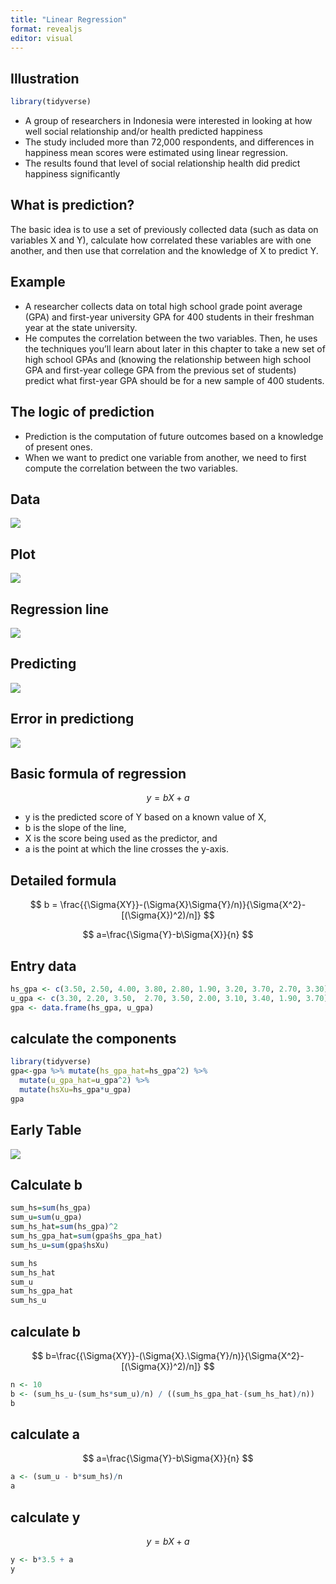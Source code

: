 ```yaml
---
title: "Linear Regression"
format: revealjs
editor: visual
---
```


## Illustration

```r
library(tidyverse)
```

-   A group of researchers in Indonesia were interested in looking at how well social relationship and/or health predicted happiness
-   The study included more than 72,000 respondents, and differences in happiness mean scores were estimated using linear regression.
-   The results found that level of social relationship health did predict happiness significantly

## What is prediction?

The basic idea is to use a set of previously collected data (such as data on variables X and Y), calculate how correlated these variables are with one another, and then use that correlation and the knowledge of X to predict Y.

## Example

-   A researcher collects data on total high school grade point average (GPA) and first-year university GPA for 400 students in their freshman year at the state university.
-   He computes the correlation between the two variables. Then, he uses the techniques you'll learn about later in this chapter to take a new set of high school GPAs and (knowing the relationship between high school GPA and first-year college GPA from the previous set of students) predict what first-year GPA should be for a new sample of 400 students.

## The logic of prediction

-   Prediction is the computation of future outcomes based on a knowledge of present ones.
-   When we want to predict one variable from another, we need to first compute the correlation between the two variables.

## Data

![](reg5.png)

## Plot

![](reg4.png)

## Regression line

![](reg3.png)

## Predicting

![](reg2.png)

## Error in predictiong

![](reg1.png)

## Basic formula of regression

$$
y=bX+a
$$

-   y is the predicted score of Y based on a known value of X,
-   b is the slope of the line,
-   X is the score being used as the predictor, and
-   a is the point at which the line crosses the y-axis.

## Detailed formula

$$
b = \frac{{\Sigma{XY}}-(\Sigma{X}\Sigma{Y}/n)}{\Sigma{X^2}-[(\Sigma{X})^2)/n]}
$$

$$
a=\frac{\Sigma{Y}-b\Sigma{X}}{n}
$$

## Entry data

```r
hs_gpa <- c(3.50, 2.50, 4.00, 3.80, 2.80, 1.90, 3.20, 3.70, 2.70, 3.30)
u_gpa <- c(3.30, 2.20, 3.50,  2.70, 3.50, 2.00, 3.10, 3.40, 1.90, 3.70)
gpa <- data.frame(hs_gpa, u_gpa) 
```

## calculate the components

```r
library(tidyverse)
gpa<-gpa %>% mutate(hs_gpa_hat=hs_gpa^2) %>%
  mutate(u_gpa_hat=u_gpa^2) %>%
  mutate(hsXu=hs_gpa*u_gpa) 
gpa
```

## Early Table

![](reg0.png)

## Calculate b

```r
sum_hs=sum(hs_gpa)
sum_u=sum(u_gpa)
sum_hs_hat=sum(hs_gpa)^2
sum_hs_gpa_hat=sum(gpa$hs_gpa_hat)
sum_hs_u=sum(gpa$hsXu)

sum_hs
sum_hs_hat
sum_u
sum_hs_gpa_hat
sum_hs_u
```

## calculate b

$$
b=\frac{{\Sigma{XY}}-(\Sigma{X}.\Sigma{Y}/n)}{\Sigma{X^2}-[(\Sigma{X})^2)/n]}
$$

```r
n <- 10
b <- (sum_hs_u-(sum_hs*sum_u)/n) / ((sum_hs_gpa_hat-(sum_hs_hat)/n))
b
```

## calculate a

$$
a=\frac{\Sigma{Y}-b\Sigma{X}}{n}
$$

```r
a <- (sum_u - b*sum_hs)/n
a
```

## calculate y

$$
y=bX+a
$$

```r
y <- b*3.5 + a
y
```
